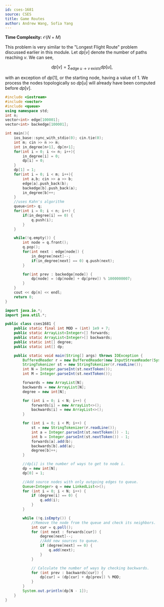 ```yaml
---
id: cses-1681
source: CSES
title: Game Routes
author: Andrew Wang, Sofia Yang
---
```


**Time Complexity:** $\mathcal{O}(N+M)$

This problem is very similar to the "Longest Flight Route" problem discussed
earlier in this module. Let $dp[v]$ denote the number of paths reaching $v$. We
can see,

$$
dp[v]= \sum_{\text{edge } u\to v \text{ exists}}dp[u],
$$

with an exception of $dp[1]$, or the starting node, having a value of 1. We
process the nodes topologically so $dp[u]$ will already have been computed
before $dp[v]$.

<LanguageSection>
	
<CPPSection>
	
```cpp
#include <iostream>
#include <vector>
#include <queue>
using namespace std;
int n;
vector<int> edge[100001];
vector<int> backedge[100001];

int main(){
	ios_base::sync_with_stdio(0); cin.tie(0);
	int m; cin >> n >> m;
	int in_degree[n+1], dp[n+1];
	for(int i = 0; i <= n; i++){
		in_degree[i] = 0;
		dp[i] = 0;
	}
	dp[1] = 1;
	for(int i = 0; i < m; i++){
		int a,b; cin >> a >> b;
		edge[a].push_back(b);
		backedge[b].push_back(a);
		in_degree[b]++;
	}
	//uses Kahn's algorithm
	queue<int> q;
	for(int i = 0; i < n; i++) {
		if(in_degree[i] == 0) {
			q.push(i);
		}
	}

	while(!q.empty()) {
		int node = q.front();
		q.pop();
		for(int next : edge[node]) {
			in_degree[next]--;
			if(in_degree[next] == 0) q.push(next);
		}

		for(int prev : backedge[node]) {
			dp[node] = (dp[node] + dp[prev]) % 1000000007;
		}
	}
	cout << dp[n] << endl;
	return 0;
}
```
			     
</CPPSection>

<JavaSection>
	
```java
import java.io.*;
import java.util.*;

public class cses1681 {
	public static final int MOD = (int) 1e9 + 7;
	public static ArrayList<Integer>[] forwards;
	public static ArrayList<Integer>[] backwards;
	public static int[] degree;
	public static int[] dp;

	public static void main(String[] args) throws IOException {
		BufferedReader r = new BufferedReader(new InputStreamReader(System.in));
		StringTokenizer st = new StringTokenizer(r.readLine());
		int N = Integer.parseInt(st.nextToken());
		int M = Integer.parseInt(st.nextToken());

		forwards = new ArrayList[N];
		backwards = new ArrayList[N];
		degree = new int[N];

		for (int i = 0; i < N; i++) {
			forwards[i] = new ArrayList<>();
			backwards[i] = new ArrayList<>();
		}

		for (int i = 0; i < M; i++) {
			st = new StringTokenizer(r.readLine());
			int a = Integer.parseInt(st.nextToken()) - 1;
			int b = Integer.parseInt(st.nextToken()) - 1;
			forwards[a].add(b);
			backwards[b].add(a);
			degree[b]++;
		}

		//dp[i] is the number of ways to get to node i.
		dp = new int[N];
		dp[0] = 1;

		//Add source nodes with only outgoing edges to queue.
		Queue<Integer> q = new LinkedList<>();
		for (int i = 0; i < N; i++) {
			if (degree[i] == 0) {
				q.add(i);
			}
		}

		while (!q.isEmpty()) {
			//Remove the node from the queue and check its neighbors.
			int cur = q.poll();
			for (int next : forwards[cur]) {
				degree[next]--;
				//Add new sources to queue.
				if (degree[next] == 0) {
					q.add(next);
				}
			}

			// Calculate the number of ways by checking backwards.
			for (int prev : backwards[cur]) {
				dp[cur] = (dp[cur] + dp[prev]) % MOD;
			}
		}
		System.out.println(dp[N - 1]);
	}
}
```
</JavaSection>
</LanguageSection>
